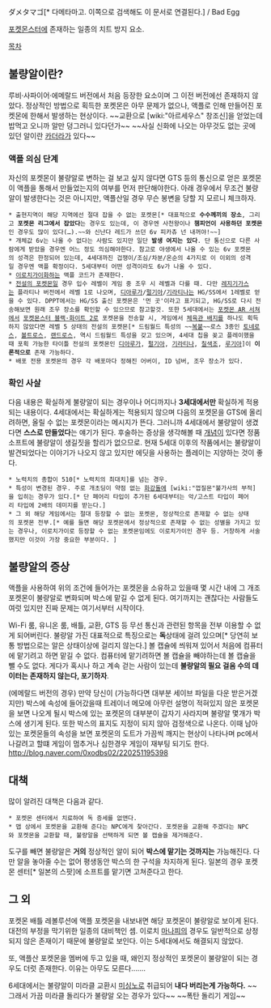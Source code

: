 ダメタマゴ[* 다메타마고. 이쪽으로 검색해도 이 문서로 연결된다.] / Bad Egg

[[포켓몬스터]]에 존재하는 일종의 치트 방지 요소.
 
[[목차]] 
== 불량알이란? ==
루비·사파이어·에메랄드 버전에서 처음 등장한 요소이며 그 이전 버전에선 존재하지 않았다. 정상적인 방법으로 획득한 포켓몬은 아무 문제가 없으나, 액플로 인해 만들어진 포켓몬에 한해서 발생하는 현상이다. ~~교환으로 [wiki:"아르세우스" 창조신]을 얻었는데 밥먹고 오니까 알만 덩그러니 있다던가~~ ~~사실 신화에 나오는 아무것도 없는 곳에 있던 알이란 [[카더라]]가 있다~~

=== 액플 의심 단계 ===
자신의 포켓몬이 불량알로 변하는 걸 보고 싶지 않다면 GTS 등의 통신으로 얻은 포켓몬이 액플을 통해서 만들었는지의 여부를 먼저 판단해야한다. 아래 경우에서 무조건 불량알이 발생한다는 것은 아니지만, 액플산일 경우 무슨 봉변을 당할 지 모르니 체크하자.

 * 출현지역이 해당 지역에선 절대 잡을 수 없는 포켓몬[* 대표적으로 '''수수께끼의 장소''', 그리고 '''포켓몬 리그에서 잡았다'''는 경우도 있는데, 이 경우엔 사천왕이나 '''챔피언이 사용하던 포켓몬'''인 경우도 많이 있다(…).~~와 신난다 레드가 쓰던 6v 피카츄 넌 내꺼야!~~]
 * 개체값 6v는 나올 수 없다는 사람도 있지만 일단 '''발생 여지는 있다'''. 단 통신으로 다른 사람에게 받았을 경우엔 어느 정도 의심해야한다. 참고로 야생에서 나올 수 있는 6v 포켓몬의 성격은 한정되어 있는데, 4세대까진 겁쟁이/조심/차분/온순의 4가지로 이 이외의 성격일 경우엔 액플 확정이다. 5세대부터 어떤 성격이라도 6v가 나올 수 있다.
 * [[이로치가이]]화하는 액플 코드가 존재한다.
 * [[전설의 포켓몬]]일 경우 입수 레벨이 게임 중 조우 시 레벨과 다를 때. 다만 [[레지기가스]]는 플라티나 버전에서 레벨 1로 나오며, [[디아루가]]/[[펄기아]]/[[기라티나]]는 HG/SS에서 1레벨로 얻을 수 있다. DPPT에서는 HG/SS 출신 포켓몬은 '먼 곳'이라고 표기되고, HG/SS로 다시 전송해보면 원래 조우 장소를 확인할 수 있으므로 참고할것. 또한 5세대에서는 [[포켓몬 AR 서쳐]]에서 [[포켓몬스터 블랙·화이트 2]]로 포켓몬을 전송할 시, 게임에서 [[체육관 배지]]를 하나도 획득하지 않았다면 레벨 5 상태의 전설의 포켓몬[* 드림월드 특성의 ~~[[복붙]]~~로스 3종인 [[토네로스]], [[볼트로스]], [[랜드로스]], 역시 드림월드 특성을 갖고 있으며, 4세대 칩을 꽂고 플레이했을때 포획 가능한 타이틀 전설의 포켓몬인 [[디아루가]], [[펄기아]], [[기라티나]], [[칠색조]], [[루기아]]]이 '''이론적으로''' 존재 가능하다.
 * 배포 전용 포켓몬의 경우 각 배포마다 정해진 어버이, ID 넘버, 조우 장소가 있다.

=== 확인 사살 ===
다음 내용은 확실하게 불량알이 되는 경우이나 어디까지나 '''3세대에서만''' 확실하게 적용되는 내용이다. 4세대에서는 확실하게는 적용되지 않으며 다음의 포켓몬을 GTS에 올리려하면, 올릴 수 없는 포켓몬이라는 메시지가 뜬다. 그러니까 4세대에서 불량알이 생겼다면 '''스스로 만들었다'''는 얘기가 된다. 후술하는 증상을 생각해볼 때 [[개념]]이 있다면 정품 소프트에 불량알이 생길짓을 할리가 없으므로. 현재 5세대 이후의 작품에서는 불량알이 발견되었다는 이야기가 나오지 않고 있지만 에딧을 사용하는 플레이는 지양하는 것이 좋다.

 * 노력치의 총합이 510[* 노력치의 최대치]를 넘는 경우.
 * 특성이 변경된 경우. 주로 개초딩이 약점 없는 [[화강돌]]에 [wiki:"껍질몬"불가사의 부적]을 입히는 경우가 있다.[* 단 페어리 타입이 추가된 6세대부터는 악/고스트 타입이 페어리 타입에 2배의 데미지를 받는다.]
 * 그 외 해당 게임에서는 절대 등장할 수 없는 포켓몬, 정상적으로 존재할 수 없는 상태의 포켓몬 전부.[* 예를 들면 해당 포켓몬에서 정상적으로 존재할 수 없는 성별을 가지고 있는 경우나, 이로치가이로 등장할 수 없는 포켓몬임에도 이로치가이인 경우 등. 거창하게 서술했지만 이것이 가장 중요한 부분이다. ]

== 불량알의 증상 ==
액플을 사용하여 위의 조건에 들어가는 포켓몬을 소유하고 있을때 몇 시간 내에 그 개조 포켓몬이 불량알로 변화되며 박스에 맡길 수 없게 된다. 여기까지는 괜찮다는 사람들도 여럿 있지만 진짜 문제는 여기서부터 시작이다.

Wi-Fi 룸, 유니온 룸, 배틀, 교환, GTS 등 무선 통신과 관련된 항목을 전부 이용할 수 없게 되어버린다. 불량알 가진 대표적으로 특징으로는 '''독'''상태에 걸려 있으며[* 당연히 보통 방법으로는 알은 상태이상에 걸리지 않는다.] 볼 캡슐에 씌워져 있어서 처음에 컴퓨터에 맡기려고 하면 맡길 수 없다. 컴퓨터에 맡기려하면 볼 캡슐을 빼야하는데 볼 캡슐을 뺄 수도 없다. 게다가 혹시나 하고 계속 걷는 사람이 있는데 '''불량알의 필요 걸음 수의 데이터는 존재하지 않는다, 포기하자'''.

(에메랄드 버전의 경우)
만약 당신이 (가능하다면 대부분 세이브 파일을 다운 받은거겠지만) 박스에 속성에 들어갔을때 트레이너 메모에 아무런 설명이 적혀있지 않은 포켓몬을 보면 나오게 될시 박스에 있는 포켓몬의 대부분이 갑자기 사라지며 불량알 몇개가 박스에 생기게 된다. 또한 박스의 표지도 지정이 되지 않아 검정색으로 나온다. 이때 남아있는 포켓몬들의 속성을 보면 포켓몬의 도트가 가끔씩 깨지는 현상이 나타나며 pc에서 나갈려고 할떄 게임이 멈추거나 심한경우 게임이 재부팅 되기도 한다.
http://blog.naver.com/0xodbs02/220251195398
== 대책 ==
많이 알려진 대책은 다음과 같다.

 * 포켓몬 센터에서 치료하여 독 증세를 없앤다. 
 * 맵 상에서 포켓몬을 교환해 준다는 NPC에게 찾아간다. 포켓몬을 교환해 주겠다는 NPC와 포켓몬을 교환할 때, 불량알을 선택하게 되면 볼 캡슐을 제거해준다.

도구를 빼면 불량알은 '''거의''' 정상적인 알이 되어 '''박스에 맡기는 것까지는''' 가능해진다. 다만 알을 놓아줄 수는 없어 평생동안 박스의 한 구석을 차지하게 된다. 일본의 경우 포켓몬 센터[* 일본의 스팟]에 소프트를 맡기면 고쳐준다고 한다.

== 그 외 ==
포켓몬 배틀 레볼루션에 액플 포켓몬을 내보내면 해당 포켓몬이 불량알로 보이게 된다. 대전의 부정을 막기위한 일종의 대비책인 셈. 이로치 [[마나피]]의 경우도 일반적으로 상정되지 않은 존재이기 때문에 불량알로 보인다. 이는 5세대에서도 해결되지 않았다.

또, 액플산 포켓몬을 멤버에 두고 있을 때, 왜인지 정상적인 포켓몬이 불량알이 되는 경우도 더럿 존재한다. 이유는 아무도 모른다…….

6세대에서는 불량알이 미라클 교환시 [[미싱노]]로 취급되어 '''내다 버리는게 가능하다.''' ~~그래서 가끔 미라클 돌리다가 불량알 오는 경우가 있다~~ ~~폭탄 돌리기 게임~~
